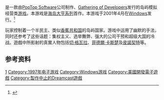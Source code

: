 {{NoteTA
| G1=Games
}}

{{vgname|海岛大亨|en=Tropico}}是一款由[[PopTop_Software|PopTop Software]]公司制作、[[Gathering_of_Developers|Gathering of Developers]]发行的岛屿模拟经营类[[游戏|游戏]]。本游戏是[[海岛大亨系列|海岛大亨系列]]首作。本游戏于2001年4月在[[Windows|Windows]]发行。<ref name="gamefaqs">{{cite web| url = http://www.gamefaqs.com/pc/913878-tropico/data| title = Release information| publisher = [[GameFAQs|GameFAQs]]| date = | accessdate = 2016-01-02| archive-date = 2016-03-04| archive-url = https://web.archive.org/web/20160304204946/http://www.gamefaqs.com/pc/913878-tropico/data| dead-url = no}}</ref>

玩家控制着一个半民主、类似[[香蕉共和国|香蕉共和国]]的岛屿国家。游戏中运用了幽默的手法，同时还参考了这些话题：集权主义、选举舞弊、强大的公司干预和超级大国的冷战。遊戲中所影射的真實人物包括[[切·格瓦拉|切·格瓦拉]]、[[菲德爾·卡斯楚|菲德爾·卡斯楚]]及[[皮諾契特|皮諾契特]]等。

== 参考资料 ==
{{Reflist}}

{{海岛大亨系列}}

{{DEFAULTSORT:Tropico}}
[[Category:海岛大亨系列|1]]
[[Category:1997年电子游戏|Category:1997年电子游戏]]
[[Category:Windows游戏|Category:Windows游戏]]
[[Category:美國開發電子遊戲|Category:美國開發電子遊戲]]
[[Category:製作中止的Dreamcast遊戲|Category:製作中止的Dreamcast遊戲]]

{{Simulation-videogame-stub}}